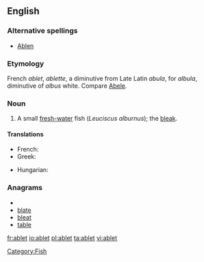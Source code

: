 ==English==

===Alternative spellings===
* [[Ablen]]

===Etymology===
French ''ablet'', ''ablette'', a diminutive from Late Latin ''abula'', for ''albula'', diminutive of ''albus'' white. Compare [[Abele]].

===Noun===
{{en-noun}}

# A small [[fresh-water]] fish (''Leuciscus alburnus''); the [[bleak]].
[[Category:Fish]]

====Translations====
{{trans-top|a small fresh-water fish}}
* French: {{t+|fr|ablette|f}}
* Greek: {{t|el|λευκίσκος ο αλβούρνος|m|tr=lefkískos o alvoúrnos}}
{{trans-mid}}
* Hungarian: {{t-|hu|szélhajtó küsz}}
{{trans-bottom}}

===Anagrams===
* {{alphagram|abelt}}
* [[blate#English|blate]]
* [[bleat#English|bleat]]
* [[table#English|table]]

[[fr:ablet]]
[[io:ablet]]
[[pl:ablet]]
[[ta:ablet]]
[[vi:ablet]]